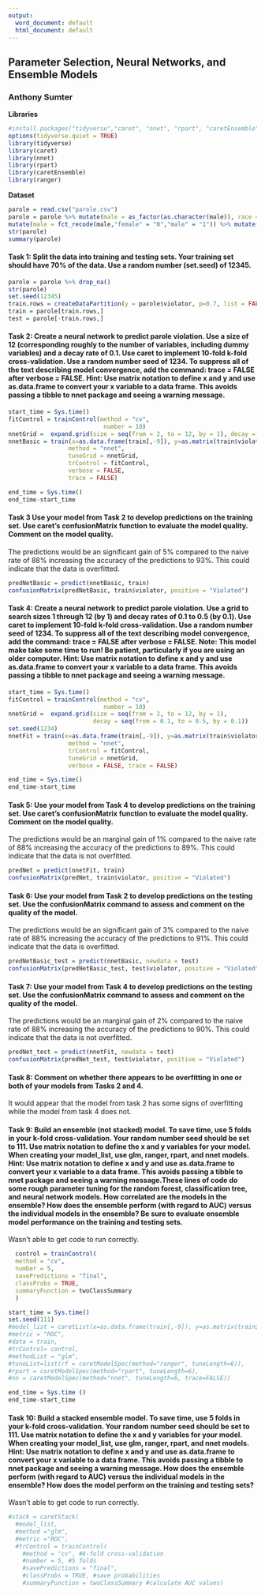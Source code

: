 ---
output:
  word_document: default
  html_document: default
---
## Parameter Selection, Neural Networks, and Ensemble Models

### Anthony Sumter

**Libraries**

```{r}
#install.packages("tidyverse","caret", "nnet", "rpart", "caretEnsemble", "ranger" )
options(tidyverse.quiet = TRUE)
library(tidyverse)
library(caret)
library(nnet)
library(rpart)
library(caretEnsemble)
library(ranger)
```

**Dataset**

```{r}
parole = read.csv("parole.csv")
parole = parole %>% mutate(male = as_factor(as.character(male)), race = as_factor (as.character (race)), state = as_factor(as.character (state)), crime = as_factor(as.character (crime)), multiple.offenses = as_factor(as.character(multiple.offenses)), violator = as_factor(as.character(violator))) %>%
mutate(male = fct_recode(male,"female" = "0","male" = "1")) %>% mutate(race = fct_recode(race,"White" = "1","Otherwise" = "2"))%>% mutate(state = fct_recode(state,"OtherState" = "1","Kentucky" = "2", "Louisiana"= "3", "Virgina" = "4"))%>% mutate(crime = fct_recode(crime,"OtherCrime" = "1", "Larceny" = "2", "DrugRelated" = "3", "DrivingRelated" = "4")) %>% mutate(multiple.offenses = fct_recode(multiple.offenses,"Otherwise" = "0", "MultipleOffenses" = "1")) %>% mutate(violator = fct_recode(violator,"Violated" = "1", "NonViolated" = "0"))
str(parole)
summary(parole)
```

#### Task 1: Split the data into training and testing sets. Your training set should have 70% of the data. Use a random number (set.seed) of 12345.

```{r}
parole = parole %>% drop_na()
str(parole)
set.seed(12345)
train.rows = createDataPartition(y = parole$violator, p=0.7, list = FALSE)
train = parole[train.rows,] 
test = parole[-train.rows,]
```

#### Task 2: Create a neural network to predict parole violation. Use a size of 12 (corresponding roughly to the number of variables, including dummy variables) and a decay rate of 0.1. Use caret to implement 10-fold k-fold cross-validation. Use a random number seed of 1234. To suppress all of the text describing model convergence, add the command: trace = FALSE after verbose = FALSE. Hint: Use matrix notation to define x and y and use as.data.frame to convert your x variable to a data frame. This avoids passing a tibble to nnet package and seeing a warning message.


```{r}
start_time = Sys.time()
fitControl = trainControl(method = "cv", 
                           number = 10)
nnetGrid =  expand.grid(size = seq(from = 2, to = 12, by = 1), decay = seq(from = 0.1, to = 0.5, by = 0.1))
nnetBasic = train(x=as.data.frame(train[,-9]), y=as.matrix(train$violator),
                 method = "nnet",
                 tuneGrid = nnetGrid,
                 trControl = fitControl,
                 verbose = FALSE, 
                 trace = FALSE)

end_time = Sys.time()
end_time-start_time
```


#### Task 3 Use your model from Task 2 to develop predictions on the training set. Use caret’s confusionMatrix function to evaluate the model quality. Comment on the model quality.

The predictions would be an significant gain of 5% compared to the naive rate of 88% increasing the accuracy of the predictions to 93%. This could indicate that the data is overfitted.

```{r}
predNetBasic = predict(nnetBasic, train)
confusionMatrix(predNetBasic, train$violator, positive = "Violated")
```


#### Task 4: Create a neural network to predict parole violation. Use a grid to search sizes 1 through 12 (by 1) and decay rates of 0.1 to 0.5 (by 0.1). Use caret to implement 10-fold k-fold cross-validation. Use a random number seed of 1234. To suppress all of the text describing model convergence, add the command: trace = FALSE after verbose = FALSE. Note: This model make take some time to run! Be patient, particularly if you are using an older computer. Hint: Use matrix notation to define x and y and use as.data.frame to convert your x variable to a data frame. This avoids passing a tibble to nnet package and seeing a warning message.


```{r}
start_time = Sys.time()
fitControl = trainControl(method = "cv", 
                           number = 10)
nnetGrid =  expand.grid(size = seq(from = 2, to = 12, by = 1),
                        decay = seq(from = 0.1, to = 0.5, by = 0.1))
set.seed(1234)
nnetFit = train(x=as.data.frame(train[,-9]), y=as.matrix(train$violator),
                 method = "nnet",
                 trControl = fitControl,
                 tuneGrid = nnetGrid,
                 verbose = FALSE, trace = FALSE)

end_time = Sys.time()
end_time-start_time
```


#### Task 5: Use your model from Task 4 to develop predictions on the training set. Use caret’s confusionMatrix function to evaluate the model quality. Comment on the model quality.

The predictions would be an marginal gain of 1% compared to the naive rate of 88% increasing the accuracy of the predictions to 89%. This could indicate that the data is not overfitted.

```{r}
predNet = predict(nnetFit, train)
confusionMatrix(predNet, train$violator, positive = "Violated")
```


#### Task 6: Use your model from Task 2 to develop predictions on the testing set. Use the confusionMatrix command to assess and comment on the quality of the model.

The predictions would be an significant gain of 3% compared to the naive rate of 88% increasing the accuracy of the predictions to 91%. This could indicate that the data is overfitted.

```{r}
predNetBasic_test = predict(nnetBasic, newdata = test)
confusionMatrix(predNetBasic_test, test$violator, positive = "Violated")
```



#### Task 7: Use your model from Task 4 to develop predictions on the testing set. Use the confusionMatrix command to assess and comment on the quality of the model.

The predictions would be an marginal gain of 2% compared to the naive rate of 88% increasing the accuracy of the predictions to 90%. This could indicate that the data is not overfitted.

```{r}
predNet_test = predict(nnetFit, newdata = test)
confusionMatrix(predNet_test, test$violator, positive = "Violated")
```


#### Task 8: Comment on whether there appears to be overfitting in one or both of your models from Tasks 2 and 4.

It would appear that the model from task 2 has some signs of overfitting while the model from task 4 does not.

#### Task 9: Build an ensemble (not stacked) model. To save time, use 5 folds in your k-fold cross-validation. Your random number seed should be set to 111. Use matrix notation to define the x and y variables for your model. When creating your model_list, use glm, ranger, rpart, and nnet models. Hint: Use matrix notation to define x and y and use as.data.frame to convert your x variable to a data frame. This avoids passing a tibble to nnet package and seeing a warning message.These lines of code do some rough parameter tuning for the random forest, classification tree, and neural network models. How correlated are the models in the ensemble? How does the ensemble perform (with regard to AUC) versus the individual models in the ensemble? Be sure to evaluate ensemble model performance on the training and testing sets.

Wasn't able to get code to run correctly.

```{r}
  control = trainControl(
  method = "cv",
  number = 5,
  savePredictions = "final",
  classProbs = TRUE,
  summaryFunction = twoClassSummary
  )
```



```{r}
start_time = Sys.time()
set.seed(111)
#model_list = caretList(x=as.data.frame(train[,-9]), y=as.matrix(train$violator),
#metric = "ROC",
#data = train,
#trControl= control, 
#methodList = "glm",
#tuneList=list(rf = caretModelSpec(method="ranger", tuneLength=6)),
#rpart = caretModelSpec(method="rpart", tuneLength=6),
#nn = caretModelSpec(method="nnet", tuneLength=6, trace=FALSE))

end_time = Sys.time ()
end_time-start_time
```


#### Task 10: Build a stacked ensemble model. To save time, use 5 folds in your k-fold cross-validation. Your random number seed should be set to 111. Use matrix notation to define the x and y variables for your model. When creating your model_list, use glm, ranger, rpart, and nnet models. Hint: Use matrix notation to define x and y and use as.data.frame to convert your x variable to a data frame. This avoids passing a tibble to nnet package and seeing a warning message. How does the ensemble perform (with regard to AUC) versus the individual models in the ensemble? How does the model perform on the training and testing sets?

Wasn't able to get code to run correctly.
```{r}
#stack = caretStack(
  #model_list,
  #method ="glm", 
  #metric ="ROC",
  #trControl = trainControl(
    #method = "cv", #k-fold cross-validation
    #number = 5, #5 folds
    #savePredictions = "final",
    #classProbs = TRUE, #save probabilities
    #summaryFunction = twoClassSummary #calculate AUC values)
```

